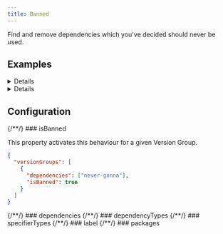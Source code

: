 ```yaml
---
title: Banned
---
```



Find and remove dependencies which you've decided should never be used.

## Examples

<Details title="Example: Completely ban a dependency from being used">

  <BanAlwaysExample level="h3" />
</Details>

<Details title="Example: Ensure `@types` are only installed as `devDependencies`">

  <BanTypesExample level="h3" />
</Details>

## Configuration

<RequiredPill>
  {/**/}
  ### isBanned
</RequiredPill>

This property activates this behaviour for a given Version Group.

```json title=".synopkgrc"
{
  "versionGroups": [
    {
      "dependencies": ["never-gonna"],
      "isBanned": true
    }
  ]
}
```

<Dependencies>
  {/**/}
  ### dependencies
</Dependencies>

<DependencyTypes>
  {/**/}
  ### dependencyTypes
</DependencyTypes>

<SpecifierTypes>
  {/**/}
  ### specifierTypes
</SpecifierTypes>

<Label>
  {/**/}
  ### label
</Label>

<Packages>
  {/**/}
  ### packages
</Packages>
